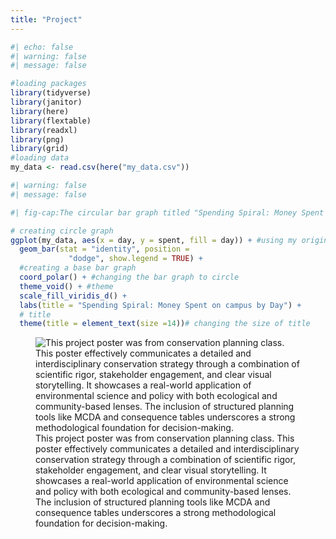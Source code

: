 ```yaml
---
title: "Project"
---
```


```r
#| echo: false
#| warning: false
#| message: false

#loading packages
library(tidyverse)
library(janitor)
library(here)
library(flextable)
library(readxl)
library(png) 
library(grid) 
#loading data
my_data <- read.csv(here("my_data.csv"))
```

```r
#| warning: false
#| message: false

#| fig-cap:The circular bar graph titled "Spending Spiral: Money Spent on Campus by Day" visualizes the amount of money spent on campus, broken down by each day of the week. Utilizing a polar coordinate transformation of a standard bar chart, the graph presents daily spending amounts as radial segments, giving the impression of a pie or spiral chart. Each day's spending is represented with a distinct color gradient from the Viridis palette, providing clear visual separation and accessibility-friendly contrast. Notably, Thursday stands out with a dramatically larger segment than the others, clearly indicating an unusually high expenditure on that day. This spike is the result of an outlier incident when the user's tire popped, requiring an unplanned repair that cost over $30. In contrast, the segments for the other days are relatively uniform and small, reflecting more typical, lower daily spending. The use of a void theme keeps the visual clean and focused solely on the data, and the circular format adds an engaging and unconventional aesthetic while still conveying the proportional nature of the spending data.

# creating circle graph
ggplot(my_data, aes(x = day, y = spent, fill = day)) + #using my original data not summary data
  geom_bar(stat = "identity", position = 
             "dodge", show.legend = TRUE) +
  #creating a base bar graph
  coord_polar() + #changing the bar graph to circle 
  theme_void() + #theme
  scale_fill_viridis_d() +
  labs(title = "Spending Spiral: Money Spent on campus by Day") +
  # title 
  theme(title = element_text(size =14))# changing the size of title
```



![This project poster was from conservation planning class. This poster effectively communicates a detailed and interdisciplinary conservation strategy through a combination of scientific rigor, stakeholder engagement, and clear visual storytelling. It showcases a real-world application of environmental science and policy with both ecological and community-based lenses. The inclusion of structured planning tools like MCDA and consequence tables underscores a strong methodological foundation for decision-making.](ES 137.S2024.AlaskanGiantKelpForests.png)